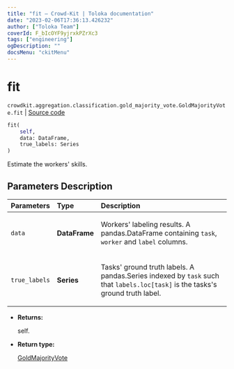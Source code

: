 ```yaml
---
title: "fit — Crowd-Kit | Toloka documentation"
date: "2023-02-06T17:36:13.426232"
author: ["Toloka Team"]
coverId: F_bIcOYF9yjrxkPZrXc3
tags: ["engineering"]
ogDescription: ""
docsMenu: "ckitMenu"
---
```


# fit
`crowdkit.aggregation.classification.gold_majority_vote.GoldMajorityVote.fit` | [Source code](https://github.com/Toloka/crowd-kit/blob/v1.2.0/crowdkit/aggregation/classification/gold_majority_vote.py#L72)

```python
fit(
    self,
    data: DataFrame,
    true_labels: Series
)
```

Estimate the workers' skills.

## Parameters Description

| Parameters | Type | Description |
| :----------| :----| :-----------|
`data`|**DataFrame**|<p>Workers&#x27; labeling results. A pandas.DataFrame containing `task`, `worker` and `label` columns.</p>
`true_labels`|**Series**|<p>Tasks&#x27; ground truth labels. A pandas.Series indexed by `task` such that `labels.loc[task]` is the tasks&#x27;s ground truth label.</p>

* **Returns:**

  self.

* **Return type:**

  [GoldMajorityVote](/docs-new/crowd-kit/reference/crowdkit.aggregation.classification.gold_majority_vote.GoldMajorityVote)
